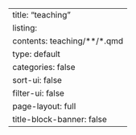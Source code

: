 ---
title: "teaching"
listing:
  contents: teaching/**/*.qmd
  type: default
  categories: false
  sort-ui: false
  filter-ui: false
page-layout: full
title-block-banner: false
---